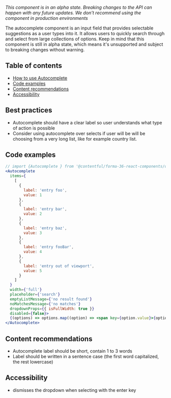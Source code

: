 *This component is in an alpha state. Breaking changes to the API can happen with any future updates. We don't recommend using the component in production environments*

The autocomplete component is an input field that provides selectable suggestions as a user types into it. It allows users to quickly search through and select from large collections of options.
Keep in mind that this component is still in alpha state, which means it's unsupported and subject to breaking changes without warning.

## Table of contents
- [How to use Autocomplete](#how-to-use-autocomplete)
- [Code examples](#code-examples)
- [Content recommendations](#content-recommendations)
- [Accessibility](#accessibility)

## Best practices

 - Autocomplete should have a clear label so user understands what type of action is possible
 - Consider using autocomplete over selects if user will be will be choosing from a very long list, like for example country list.

## Code examples

```jsx
// import {Autocomplete } from '@contentful/forma-36-react-components/dist/alpha';
<Autocomplete
  items={
    [
      {
        label: 'entry foo',
        value: 1
      },
      {
        label: 'entry bar',
        value: 2
      },
      {
        label: 'entry baz',
        value: 3
      },
      {
        label: 'entry fooBar',
        value: 4
      },
      {
        label: 'entry out of viewport',
        value: 5
      }
    ]
  }
  width={'full'}
  placeholder={'search'}
  emptyListMessage={'no result found'}
  noMatchesMessage={'no matches'}
  dropdownProps={{ isFullWidth: true }}
  disabled={false}>
  {(options) => options.map((option) => <span key={option.value}>{option.label}</span>)}
</Autocomplete>
```

## Content recommendations

 - Autocomplete label should be short, contain 1 to 3 words
 - Label should be written in a sentence case (the first word capitalized, the rest lowercase)

## Accessibility

 - dismisses the dropdown when selecting with the enter key
